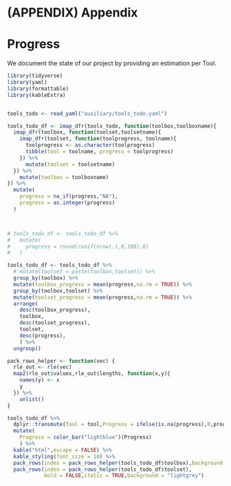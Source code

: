 # (APPENDIX) Appendix {-}


# Progress

We document the state of our project by providing an estimation per Tool. 


```r

library(tidyverse)
library(yaml)
library(formattable)
library(kableExtra)


tools_todo <- read_yaml("auxiliary/tools_todo.yaml")

tools_todo_df <- imap_dfr(tools_todo, function(toolbox,toolboxname){
  imap_dfr(toolbox, function(toolset,toolsetname){
    imap_dfr(toolset, function(toolprogress, toolname){
      toolprogress <- as.character(toolprogress)
      tibble(tool = toolname, progress = toolprogress)
    }) %>%
      mutate(toolset = toolsetname)
  }) %>%
    mutate(toolbox = toolboxname)
}) %>% 
  mutate(
    progress = na_if(progress,"NA"),
    progress = as.integer(progress)
  )



# tools_todo_df <- tools_todo_df %>%
#   mutate(
#     progress = round(runif(nrow(.),0,100),0)
#   )

tools_todo_df <- tools_todo_df %>%
  # mutate(toolset = paste(toolbox,toolset)) %>%
  group_by(toolbox) %>%
  mutate(toolbox_progress = mean(progress,na.rm = TRUE)) %>%
  group_by(toolbox,toolset) %>%
  mutate(toolset_progress = mean(progress,na.rm = TRUE)) %>%
  arrange(
    desc(toolbox_progress),
    toolbox,
    desc(toolset_progress),
    toolset,
    desc(progress),
    ) %>%
  ungroup()

pack_rows_helper <- function(vec) {
  rle_out <- rle(vec)
  map2(rle_out$values,rle_out$lengths, function(x,y){
    names(y) <- x
    y
  }) %>%
    unlist()
}

tools_todo_df %>%
  dplyr::transmute(Tool = tool,Progress = ifelse(is.na(progress),0,progress)) %>%
  mutate(
    Progress = color_bar("lightblue")(Progress)
    ) %>%
  kable("html",escape = FALSE) %>%
  kable_styling(font_size = 10) %>%
  pack_rows(index = pack_rows_helper(tools_todo_df$toolbox),background = "darkgrey") %>%
  pack_rows(index = pack_rows_helper(tools_todo_df$toolset),
            bold = FALSE,italic = TRUE,background = "lightgrey")



```

